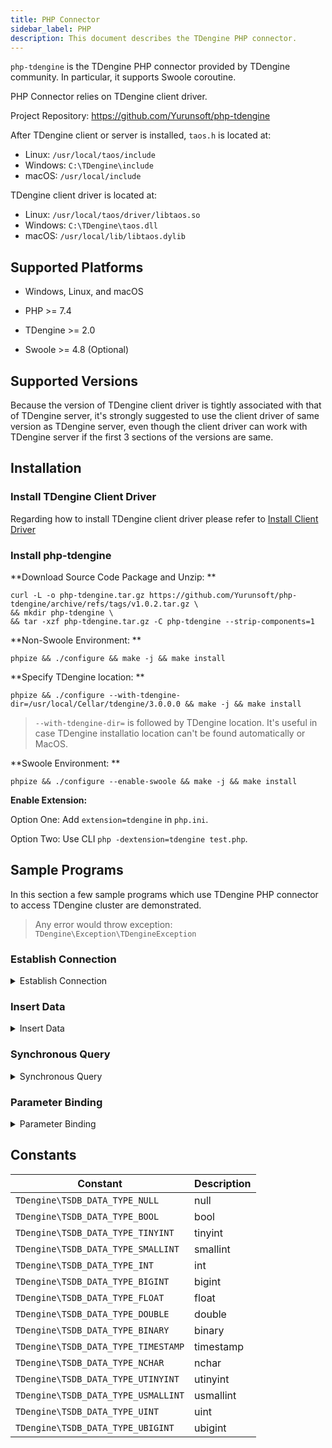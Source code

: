 ```yaml
---
title: PHP Connector
sidebar_label: PHP
description: This document describes the TDengine PHP connector.
---
```


`php-tdengine` is the TDengine PHP connector provided by TDengine community. In particular, it supports Swoole coroutine.

PHP Connector relies on TDengine client driver.

Project Repository: <https://github.com/Yurunsoft/php-tdengine>

After TDengine client or server is installed, `taos.h` is located at:

- Linux: `/usr/local/taos/include`
- Windows: `C:\TDengine\include`
- macOS: `/usr/local/include`

TDengine client driver is located at:

- Linux: `/usr/local/taos/driver/libtaos.so`
- Windows: `C:\TDengine\taos.dll`
- macOS: `/usr/local/lib/libtaos.dylib`

## Supported Platforms

- Windows, Linux, and macOS

- PHP >= 7.4

- TDengine >= 2.0

- Swoole >= 4.8 (Optional)

## Supported Versions

Because the version of TDengine client driver is tightly associated with that of TDengine server, it's strongly suggested to use the client driver of same version as TDengine server, even though the client driver can work with TDengine server if the first 3 sections of the versions are same.

## Installation

### Install TDengine Client Driver

Regarding how to install TDengine client driver please refer to [Install Client Driver](../#installation-steps)

### Install php-tdengine

**Download Source Code Package and Unzip: **

```shell
curl -L -o php-tdengine.tar.gz https://github.com/Yurunsoft/php-tdengine/archive/refs/tags/v1.0.2.tar.gz \
&& mkdir php-tdengine \
&& tar -xzf php-tdengine.tar.gz -C php-tdengine --strip-components=1
```

**Non-Swoole Environment: **

```shell
phpize && ./configure && make -j && make install
```

**Specify TDengine location: **

```shell
phpize && ./configure --with-tdengine-dir=/usr/local/Cellar/tdengine/3.0.0.0 && make -j && make install
```

> `--with-tdengine-dir=` is followed by TDengine location.
> It's useful in case TDengine installatio location can't be found automatically or MacOS.

**Swoole Environment: **

```shell
phpize && ./configure --enable-swoole && make -j && make install
```

**Enable Extension:**

Option One: Add `extension=tdengine` in `php.ini`.

Option Two: Use CLI `php -dextension=tdengine test.php`.

## Sample Programs

In this section a few sample programs which use TDengine PHP connector to access TDengine cluster are demonstrated.

> Any error would throw exception: `TDengine\Exception\TDengineException`

### Establish Connection

<details>
<summary>Establish Connection</summary>

```c
{{#include docs/examples/php/connect.php}}
```

</details>

### Insert Data

<details>
<summary>Insert Data</summary>

```c
{{#include docs/examples/php/insert.php}}
```

</details>

### Synchronous Query

<details>
<summary>Synchronous Query</summary>

```c
{{#include docs/examples/php/query.php}}
```

</details>

### Parameter Binding

<details>
<summary>Parameter Binding</summary>

```c
{{#include docs/examples/php/insert_stmt.php}}
```

</details>

## Constants

| Constant               | Description |
| ----------------------------------- | ----------- |
| `TDengine\TSDB_DATA_TYPE_NULL`      | null        |
| `TDengine\TSDB_DATA_TYPE_BOOL`      | bool        |
| `TDengine\TSDB_DATA_TYPE_TINYINT`   | tinyint     |
| `TDengine\TSDB_DATA_TYPE_SMALLINT`  | smallint    |
| `TDengine\TSDB_DATA_TYPE_INT`       | int         |
| `TDengine\TSDB_DATA_TYPE_BIGINT`    | bigint      |
| `TDengine\TSDB_DATA_TYPE_FLOAT`     | float       |
| `TDengine\TSDB_DATA_TYPE_DOUBLE`    | double      |
| `TDengine\TSDB_DATA_TYPE_BINARY`    | binary      |
| `TDengine\TSDB_DATA_TYPE_TIMESTAMP` | timestamp   |
| `TDengine\TSDB_DATA_TYPE_NCHAR`     | nchar       |
| `TDengine\TSDB_DATA_TYPE_UTINYINT`  | utinyint    |
| `TDengine\TSDB_DATA_TYPE_USMALLINT` | usmallint   |
| `TDengine\TSDB_DATA_TYPE_UINT`      | uint        |
| `TDengine\TSDB_DATA_TYPE_UBIGINT`   | ubigint     |

